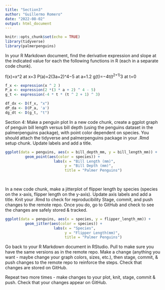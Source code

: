 ```yaml
---
title: "Section3"
author: "Guillermo Romero"
date: "2022-08-02"
output: html_document
---
```


```r
knitr::opts_chunk$set(echo = TRUE)
library(tidyverse)
library(palmerpenguins)
```

In your R Markdown document, find the derivative expression and slope at the indicated value for each the following functions in R (each in a separate code chunk).

f(x)=x^2 at x=3
P(a)=2(3a+2)^4−5 at a=1.2
g(t)=−4t(t^2+1)^3 at t=0

```r
f_x <- expression(x ^ 2 )
P_a <- expression(2 *(3 * a + 2) ^ 4 - 5)
g_t <- expression(-4 * t * (t ^ 2 + 1) ^ 3)

df_dx <- D(f_x, "x")
dP_da <- D(P_a, 'a')
dg_dt <- D(g_t, "t")
```

Section 4: Make a penguin plot
In a new code chunk, create a ggplot graph of penguin bill length versus bill depth (using the penguins dataset in the palmerpenguins package), with point color dependent on species. You should attach the tidyverse and palmerpenguins package in your .Rmd setup chunk. Update labels and add a title.

```r
ggplot(data = penguins, aes(x = bill_depth_mm, y = bill_length_mm)) + 
         geom_point(aes(color = species)) +
                      labs(x = "Bill Length (mm)",
                           y = "Bill Depth (mm)",
                           title = "Palmer Penguins")
                    
                    
```



In a new code chunk, make a jitterplot of flipper length by species (species on the x-axis, flipper length on the y-axis). Update axis labels and add a title.
Knit your .Rmd to check for reproducibility
Stage, commit, and push changes to the remote repo. Once you do, go to GitHub and check to see the changes are safely stored & tracked.

```r
ggplot(data = penguins, aes(x = species, y = flipper_length_mm)) + 
         geom_jitter(aes(color = species)) +
                      labs(x = "Species",
                           y = "Flipper Length(mm)",
                           title = "Palmer Penguins")
```


Go back to your R Markdown document in RStudio. Pull to make sure you have the same versions as in the remote repo. Make a change (anything you want - maybe change your graph colors, sizes, etc.), then stage, commit, & push changes to the remote repo to reinforce the steps. Check that changes are stored on GitHub.

Repeat two more times - make changes to your plot, knit, stage, commit & push. Check that your changes appear on GitHub.
